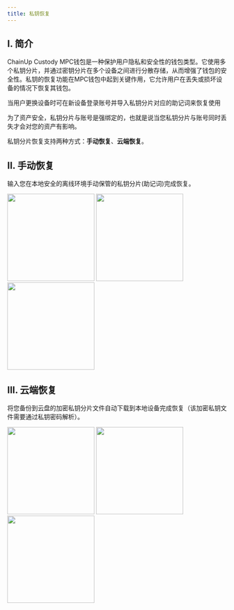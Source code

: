 ---
title: 私钥恢复
---

## I. 简介

ChainUp Custody MPC钱包是一种保护用户隐私和安全性的钱包类型。它使用多个私钥分片，并通过密钥分片在多个设备之间进行分散存储，从而增强了钱包的安全性。私钥的恢复功能在MPC钱包中起到关键作用，它允许用户在丢失或损坏设备的情况下恢复其钱包。

当用户更换设备时可在新设备登录账号并导入私钥分片对应的助记词来恢复使用

<Note>
为了资产安全，私钥分片与账号是强绑定的，也就是说当您私钥分片与账号同时丢失才会对您的资产有影响。
</Note>

私钥分片恢复支持两种方式：**手动恢复**、**云端恢复**。


## II. 手动恢复

输入您在本地安全的离线环境手动保管的私钥分片(助记词)完成恢复。

<div className="w-full flex items-center justify-center">
    <CardGroup cols={3}>
        <img src="/images/quickstart/mpc-recover1_cn.png" width="200"/>
        <img src="/images/quickstart/mpc-recover2_cn.png" width="200"/>
        <img src="/images/quickstart/mpc-recover3_cn.png" width="200"/>
    </CardGroup>
</div>

## III. 云端恢复

将您备份到云盘的加密私钥分片文件自动下载到本地设备完成恢复（该加密私钥文件需要通过私钥密码解析）。

<div className="w-full flex items-center justify-center">
    <CardGroup cols={3}>
        <img src="/images/quickstart/mpc-recovercloud1_cn.png" width="200"/>
        <img src="/images/quickstart/mpc-recovercloud2_cn.png" width="200"/>
        <img src="/images/quickstart/mpc-recovercloud3_cn.png" width="200"/>
    </CardGroup>
</div>

